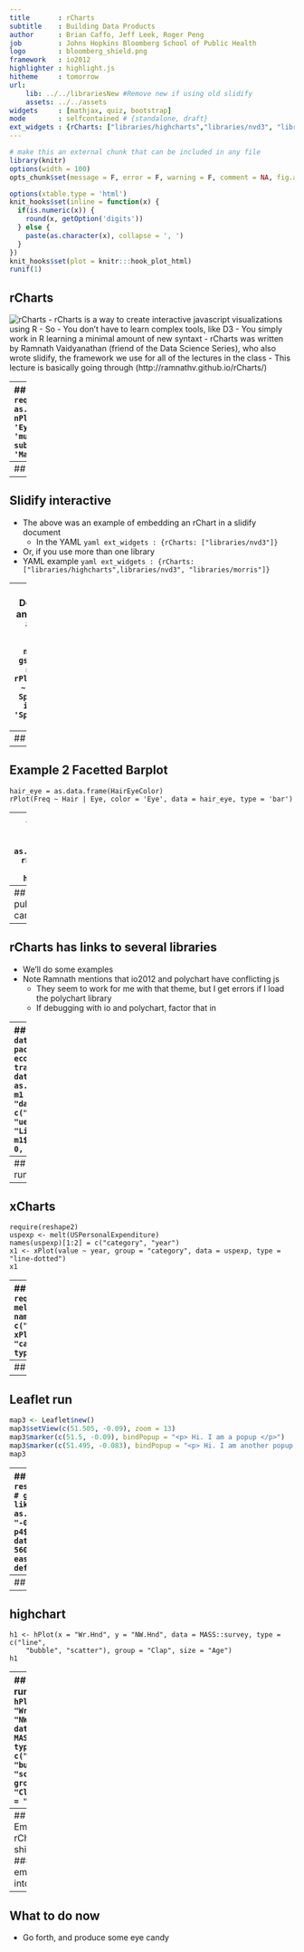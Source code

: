 ```yaml
---
title       : rCharts
subtitle    : Building Data Products
author      : Brian Caffo, Jeff Leek, Roger Peng
job         : Johns Hopkins Bloomberg School of Public Health
logo        : bloomberg_shield.png
framework   : io2012
highlighter : highlight.js  
hitheme     : tomorrow       
url:
    lib: ../../librariesNew #Remove new if using old slidify
    assets: ../../assets
widgets     : [mathjax, quiz, bootstrap]
mode        : selfcontained # {standalone, draft}
ext_widgets : {rCharts: ["libraries/highcharts","libraries/nvd3", "libraries/morris", "libraries/leaflet", "libraries/rickshaw"]}
---
```

```r
# make this an external chunk that can be included in any file
library(knitr)
options(width = 100)
opts_chunk$set(message = F, error = F, warning = F, comment = NA, fig.align = 'center', dpi = 100, tidy = F, cache.path = '.cache/', fig.path = 'fig/')

options(xtable.type = 'html')
knit_hooks$set(inline = function(x) {
  if(is.numeric(x)) {
    round(x, getOption('digits'))
  } else {
    paste(as.character(x), collapse = ', ')
  }
})
knit_hooks$set(plot = knitr:::hook_plot_html)
runif(1)
```

## rCharts
![rCharts](fig/rCharts.png)
- rCharts is a way to create interactive javascript visualizations using R
- So
  - You don't have to learn complex tools, like D3
  - You simply work in R learning a minimal amount of new syntaxt
- rCharts was written by Ramnath Vaidyanathan (friend of the Data Science Series), who also wrote slidify, the framework we use for all of the lectures in the class
- This lecture is basically going through
  (http://ramnathv.github.io/rCharts/)

---
## Example
```
require(rCharts)
haireye = as.data.frame(HairEyeColor)
nPlot(Freq ~ Hair, group = 'Eye', type = 'multiBarChart',
  data = subset(haireye, Sex == 'Male')
)
```

---
## nvD3 run
```r
require(rCharts)
```
```r
haireye = as.data.frame(HairEyeColor)
n1 <- nPlot(Freq ~ Hair, group = 'Eye', type = 'multiBarChart',
  data = subset(haireye, Sex == 'Male')
)
n1$print('chart1')
```

---
## Slidify interactive
- The above was an example of embedding an rChart in a slidify document
  - In the YAML 
```yaml ext_widgets : {rCharts: ["libraries/nvd3"]}```
- Or, if you use more than one library
- YAML example
```yaml ext_widgets : {rCharts: ["libraries/highcharts",libraries/nvd3", "libraries/morris"]}``` 

---
## Deconstructing another example
```
## Example 1 Facetted Scatterplot
names(iris) = gsub("\\.", "", names(iris))
rPlot(SepalLength ~ SepalWidth | Species, data = iris, color = 'Species', type = 'point')
```


---
## When run
```r
## Example 1 Facetted Scatterplot
names(iris) = gsub("\\.", "", names(iris))
rPlot(SepalLength ~ SepalWidth | Species, data = iris, color = 'Species', type = 'point')
```

---
## Example 2 Facetted Barplot
```
hair_eye = as.data.frame(HairEyeColor)
rPlot(Freq ~ Hair | Eye, color = 'Eye', data = hair_eye, type = 'bar')
```

---
## Example 2 Facetted Barplot, when run
```r
hair_eye = as.data.frame(HairEyeColor)
rPlot(Freq ~ Hair | Eye, color = 'Eye', data = hair_eye, type = 'bar')
```


---
## How to get the js/html or publish an rChart
Now you can add whatever you'd like
```r
r1 <- rPlot(mpg ~ wt | am + vs, data = mtcars, type = "point", color = "gear")
r1$print("chart1") # print out the js 
r1$save('myPlot.html') #save as html file
r1$publish('myPlot', host = 'gist') # save to gist, rjson required
r1$publish('myPlot', host = 'rpubs') # save to rpubs
```


---
## rCharts has links to several libraries
- We'll do some examples
- Note Ramnath mentions that io2012 and polychart have conflicting js
  - They seem to work for me with that theme, but I get errors if I load the polychart library
  - If debugging with io and polychart, factor that in


---
## morris
```
data(economics, package = "ggplot2")
econ <- transform(economics, date = as.character(date))
m1 <- mPlot(x = "date", y = c("psavert", "uempmed"), type = "Line", data = econ)
m1$set(pointSize = 0, lineWidth = 1)
m1
```

---
## morris example run
```r
data(economics, package = "ggplot2")
econ <- transform(economics, date = as.character(date))
m1 <- mPlot(x = "date", y = c("psavert", "uempmed"), type = "Line", data = econ)
m1$set(pointSize = 0, lineWidth = 1)
m1
```

---
## xCharts
```
require(reshape2)
uspexp <- melt(USPersonalExpenditure)
names(uspexp)[1:2] = c("category", "year")
x1 <- xPlot(value ~ year, group = "category", data = uspexp, type = "line-dotted")
x1
```

---
## xCharts run
```r
require(reshape2)
uspexp <- melt(USPersonalExpenditure)
names(uspexp)[1:2] = c("category", "year")
x1 <- xPlot(value ~ year, group = "category", data = uspexp, type = "line-dotted")
x1
```

---
## Leaflet
```
map3 <- Leaflet$new()
map3$setView(c(51.505, -0.09), zoom = 13)
map3$marker(c(51.5, -0.09), bindPopup = "<p> Hi. I am a popup </p>")
map3$marker(c(51.495, -0.083), bindPopup = "<p> Hi. I am another popup </p>")
map3
```

---
## Leaflet run
```r
map3 <- Leaflet$new()
map3$setView(c(51.505, -0.09), zoom = 13)
map3$marker(c(51.5, -0.09), bindPopup = "<p> Hi. I am a popup </p>")
map3$marker(c(51.495, -0.083), bindPopup = "<p> Hi. I am another popup </p>")
map3
```

---
## Rickshaw
```
usp = reshape2::melt(USPersonalExpenditure)
# get the decades into a date Rickshaw likes
usp$Var2 <- as.numeric(as.POSIXct(paste0(usp$Var2, "-01-01")))
p4 <- Rickshaw$new()
p4$layer(value ~ Var2, group = "Var1", data = usp, type = "area", width = 560)
# add a helpful slider this easily; other features TRUE as a default
p4$set(slider = TRUE)
p4
```

---
## Rickshaw run
```r
usp = reshape2::melt(USPersonalExpenditure)
# get the decades into a date Rickshaw likes
usp$Var2 <- as.numeric(as.POSIXct(paste0(usp$Var2, "-01-01")))
p4 <- Rickshaw$new()
p4$layer(value ~ Var2, group = "Var1", data = usp, type = "area", width = 560)
# add a helpful slider this easily; other features TRUE as a default
p4$set(slider = TRUE)
p4
```

---
## highchart
```
h1 <- hPlot(x = "Wr.Hnd", y = "NW.Hnd", data = MASS::survey, type = c("line", 
    "bubble", "scatter"), group = "Clap", size = "Age")
h1
```


---
## highchart run
```r
h1 <- hPlot(x = "Wr.Hnd", y = "NW.Hnd", data = MASS::survey, type = c("line", 
    "bubble", "scatter"), group = "Clap", size = "Age")
h1
```

---
## Embedding rCharts into a shiny app 
### (then embedding it into slidify)


---
## What to do now
- Go forth, and produce some eye candy

